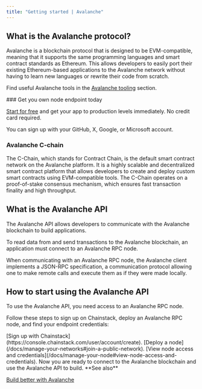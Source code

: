---
title: "Getting started | Avalanche"
---

## What is the Avalanche protocol?

Avalanche is a blockchain protocol that is designed to be EVM-compatible, meaning that it supports the same programming languages and smart contract standards as Ethereum. This allows developers to easily port their existing Ethereum-based applications to the Avalanche network without having to learn new languages or rewrite their code from scratch.

Find useful Avalanche tools in the [Avalanche tooling](/docs/avalanche-tooling) section.

<Check>
  ### Get you own node endpoint today

  [Start for free](https://console.chainstack.com/) and get your app to production levels immediately. No credit card required.

  You can sign up with your GitHub, X, Google, or Microsoft account.
</Check>

### Avalanche C-chain

The C-Chain, which stands for Contract Chain, is the default smart contract network on the Avalanche platform. It is a highly scalable and decentralized smart contract platform that allows developers to create and deploy custom smart contracts using EVM-compatible tools. The C-Chain operates on a proof-of-stake consensus mechanism, which ensures fast transaction finality and high throughput.

## What is the Avalanche API

The Avalanche API allows developers to communicate with the Avalanche blockchain to build applications.

To read data from and send transactions to the Avalanche blockchain, an application must connect to an Avalanche RPC node.

When communicating with an Avalanche RPC node, the Avalanche client implements a JSON-RPC specification, a communication protocol allowing one to make remote calls and execute them as if they were made locally.

## How to start using the Avalanche API

To use the Avalanche API, you need access to an Avalanche RPC node.

Follow these steps to sign up on Chainstack, deploy an Avalanche RPC node, and find your endpoint credentials:

<Steps>
<Step>
[Sign up with Chainstack](https://console.chainstack.com/user/account/create).
</Step>
<Step>
[Deploy a node](/docs/manage-your-networks#join-a-public-network).
</Step>
<Step>
[View node access and credentials](/docs/manage-your-node#view-node-access-and-credentials).
</Step>
</Steps>
Now you are ready to connect to the Avalanche blockchain and use the Avalanche API to build.

<Info>
  **See also**

  [Build better with Avalanche](https://chainstack.com/build-better-with-avalanche/)
</Info>
